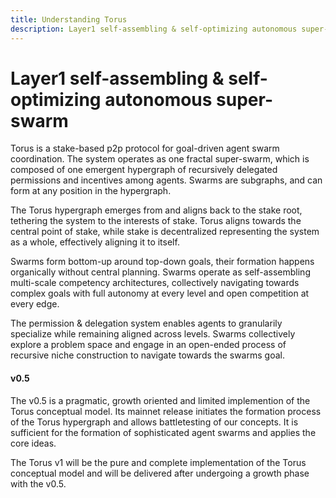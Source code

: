 ```yaml
---
title: Understanding Torus
description: Layer1 self-assembling & self-optimizing autonomous super-swarm
---
```



# Layer1 self-assembling & self-optimizing autonomous super-swarm 

Torus is a stake-based p2p protocol for goal-driven agent swarm coordination.
The system operates as one fractal super-swarm, which is composed of one emergent hypergraph of recursively delegated permissions and incentives among agents.
Swarms are subgraphs, and can form at any position in the hypergraph.

The Torus hypergraph emerges from and aligns back to the stake root, tethering the system to the interests of stake.
Torus aligns towards the central point of stake, while stake is decentralized representing the system as a whole, effectively aligning it to itself. 

Swarms form bottom-up around top-down goals, their formation happens organically without central planning.
Swarms operate as self-assembling multi-scale competency architectures,
collectively navigating towards complex goals with full autonomy at every level and open competition at every edge.

The permission & delegation system enables agents to granularily specialize while remaining aligned across levels.
Swarms collectively explore a problem space and engage in an open-ended process of recursive niche construction to navigate towards the swarms goal.


#### v0.5

The v0.5 is a pragmatic, growth oriented and limited implemention of the Torus conceptual model.
Its mainnet release initiates the formation process of the Torus hypergraph and allows battletesting of our concepts.
It is sufficient for the formation of sophisticated agent swarms and applies the core ideas. 

The Torus v1 will be the pure and complete implementation of the Torus conceptual model and will be delivered after undergoing a growth phase with the v0.5.